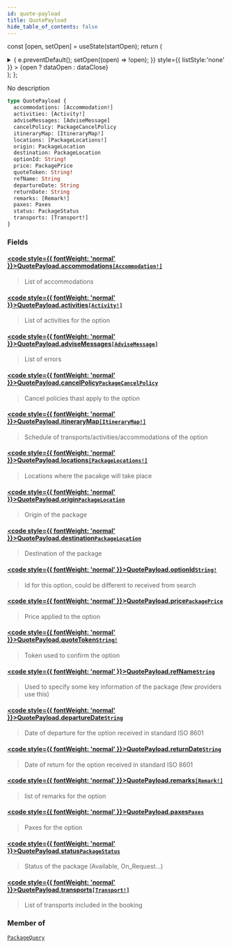 ```yaml
---
id: quote-payload
title: QuotePayload
hide_table_of_contents: false
---
```






const [open, setOpen] = useState(startOpen);
return (
<details {...(open ? { open: true } : {})} className="details" style={{ border:'none', boxShadow:'none', background:'var(--ifm-background-color)' }}>
<summary
onClick={(e) => {
e.preventDefault();
setOpen((open) => !open);
}}
style={{ listStyle:'none' }} >
{open ? dataOpen : dataClose}
</summary>
{open && children}
</details>
);
};

No description

```graphql
type QuotePayload {
  accommodations: [Accommodation!]
  activities: [Activity!]
  adviseMessages: [AdviseMessage]
  cancelPolicy: PackageCancelPolicy
  itineraryMap: [ItineraryMap!]
  locations: [PackageLocations!]
  origin: PackageLocation
  destination: PackageLocation
  optionId: String!
  price: PackagePrice
  quoteToken: String!
  refName: String
  departureDate: String
  returnDate: String
  remarks: [Remark!]
  paxes: Paxes
  status: PackageStatus
  transports: [Transport!]
}
```

### Fields

#### [<code style={{ fontWeight: 'normal' }}>QuotePayload.<b>accommodations</b></code>](#)<Bullet />[`[Accommodation!]`](/api/objects/accommodation) <Badge class="badge badge--secondary" text="list"/> <Badge class="badge badge--secondary" text="object"/>

> List of accommodations

#### [<code style={{ fontWeight: 'normal' }}>QuotePayload.<b>activities</b></code>](#)<Bullet />[`[Activity!]`](/api/objects/activity) <Badge class="badge badge--secondary" text="list"/> <Badge class="badge badge--secondary" text="object"/>

> List of activities for the option

#### [<code style={{ fontWeight: 'normal' }}>QuotePayload.<b>adviseMessages</b></code>](#)<Bullet />[`[AdviseMessage]`](/api/objects/advise-message) <Badge class="badge badge--secondary" text="list"/> <Badge class="badge badge--secondary" text="object"/>

> List of errors

#### [<code style={{ fontWeight: 'normal' }}>QuotePayload.<b>cancelPolicy</b></code>](#)<Bullet />[`PackageCancelPolicy`](/api/objects/package-cancel-policy) <Badge class="badge badge--secondary" text="object"/>

> Cancel policies thast apply to the option

#### [<code style={{ fontWeight: 'normal' }}>QuotePayload.<b>itineraryMap</b></code>](#)<Bullet />[`[ItineraryMap!]`](/api/objects/itinerary-map) <Badge class="badge badge--secondary" text="list"/> <Badge class="badge badge--secondary" text="object"/>

> Schedule of transports/activities/accommodations of the option

#### [<code style={{ fontWeight: 'normal' }}>QuotePayload.<b>locations</b></code>](#)<Bullet />[`[PackageLocations!]`](/api/objects/package-locations) <Badge class="badge badge--secondary" text="list"/> <Badge class="badge badge--secondary" text="object"/>

> Locations where the pacakge will take place

#### [<code style={{ fontWeight: 'normal' }}>QuotePayload.<b>origin</b></code>](#)<Bullet />[`PackageLocation`](/api/objects/package-location) <Badge class="badge badge--secondary" text="object"/>

> Origin of the package

#### [<code style={{ fontWeight: 'normal' }}>QuotePayload.<b>destination</b></code>](#)<Bullet />[`PackageLocation`](/api/objects/package-location) <Badge class="badge badge--secondary" text="object"/>

> Destination of the package

#### [<code style={{ fontWeight: 'normal' }}>QuotePayload.<b>optionId</b></code>](#)<Bullet />[`String!`](/api/scalars/string) <Badge class="badge badge--secondary" text="non-null"/> <Badge class="badge badge--secondary" text="scalar"/>

> Id for this option, could be different to received from search

#### [<code style={{ fontWeight: 'normal' }}>QuotePayload.<b>price</b></code>](#)<Bullet />[`PackagePrice`](/api/objects/package-price) <Badge class="badge badge--secondary" text="object"/>

> Price applied to the option

#### [<code style={{ fontWeight: 'normal' }}>QuotePayload.<b>quoteToken</b></code>](#)<Bullet />[`String!`](/api/scalars/string) <Badge class="badge badge--secondary" text="non-null"/> <Badge class="badge badge--secondary" text="scalar"/>

> Token used to confirm the option

#### [<code style={{ fontWeight: 'normal' }}>QuotePayload.<b>refName</b></code>](#)<Bullet />[`String`](/api/scalars/string) <Badge class="badge badge--secondary" text="scalar"/>

> Used to specify some key information of the package (few providers use this)

#### [<code style={{ fontWeight: 'normal' }}>QuotePayload.<b>departureDate</b></code>](#)<Bullet />[`String`](/api/scalars/string) <Badge class="badge badge--secondary" text="scalar"/>

> Date of departure for the option received in standard ISO 8601

#### [<code style={{ fontWeight: 'normal' }}>QuotePayload.<b>returnDate</b></code>](#)<Bullet />[`String`](/api/scalars/string) <Badge class="badge badge--secondary" text="scalar"/>

> Date of return for the option received in standard ISO 8601

#### [<code style={{ fontWeight: 'normal' }}>QuotePayload.<b>remarks</b></code>](#)<Bullet />[`[Remark!]`](/api/objects/remark) <Badge class="badge badge--secondary" text="list"/> <Badge class="badge badge--secondary" text="object"/>

> list of remarks for the option

#### [<code style={{ fontWeight: 'normal' }}>QuotePayload.<b>paxes</b></code>](#)<Bullet />[`Paxes`](/api/objects/paxes) <Badge class="badge badge--secondary" text="object"/>

> Paxes for the option

#### [<code style={{ fontWeight: 'normal' }}>QuotePayload.<b>status</b></code>](#)<Bullet />[`PackageStatus`](/api/enums/package-status) <Badge class="badge badge--secondary" text="enum"/>

> Status of the package (Available, On_Request...)

#### [<code style={{ fontWeight: 'normal' }}>QuotePayload.<b>transports</b></code>](#)<Bullet />[`[Transport!]`](/api/objects/transport) <Badge class="badge badge--secondary" text="list"/> <Badge class="badge badge--secondary" text="object"/>

> List of transports included in the booking

### Member of

[`PackageQuery`](/api/objects/package-query) <Badge class="badge badge--secondary" text="object"/>
